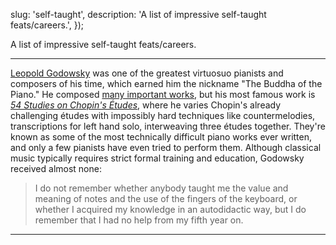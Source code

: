 


  slug: 'self-taught',
  description: 'A list of impressive self-taught feats/careers.',
});

<BlogHeader slug="self-taught" />

A list of impressive self-taught feats/careers.

---

[Leopold Godowsky](https://en.wikipedia.org/wiki/Leopold_Godowsky) was one of the greatest virtuosuo pianists and composers of his time, which earned him the nickname "The Buddha of the Piano."
He composed [many important works](https://imslp.org/wiki/List_of_works_by_Leopold_Godowsky), but his most famous work is [_54 Studies on Chopin's Études_](https://en.wikipedia.org/wiki/Studies_on_Chopin%27s_%C3%89tudes), where he varies Chopin's already challenging études with impossibly hard techniques like
<AudioSample>countermelodies</AudioSample>,
<AudioSample>transcriptions for left hand solo</AudioSample>,
<AudioSample>interweaving three études together</AudioSample>.
They're known as some of the most technically difficult piano works ever written, and only a few pianists have even tried to perform them. Although classical music typically requires strict formal training and education, Godowsky received almost none:

<Blockquote source={{ label: 'Leopold Godowsky in "Retrospect"', url: 'https://godowsky.com/godowsky' }}>
  I do not remember whether anybody taught me the value and meaning of notes and the use of the fingers of the keyboard, or whether I acquired my knowledge in an autodidactic way, but I do remember that I had no help from my fifth year on.
</Blockquote>

---
